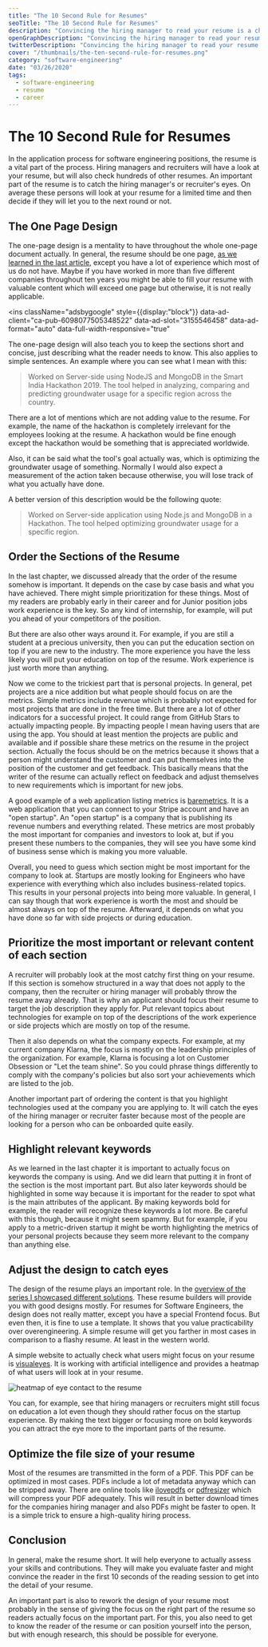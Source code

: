 ```yaml
---
title: "The 10 Second Rule for Resumes"
seoTitle: "The 10 Second Rule for Resumes"
description: "Convincing the hiring manager to read your resume is a challenge. The 10 second rule will guide you to write the optimal software engineer resume."
openGraphDescription: "Convincing the hiring manager to read your resume is a challenge. The 10 second rule will guide you to write the optimal software engineer resume."
twitterDescription: "Convincing the hiring manager to read your resume is a challenge. The 10 second rule will guide you to write the optimal software engineer resume."
cover: "/thumbnails/the-ten-second-rule-for-resumes.png"
category: "software-engineering"
date: "03/26/2020"
tags:
  - software-engineering
  - resume
  - career
---
```


# The 10 Second Rule for Resumes

In the application process for software engineering positions, the resume is a vital part of the process. Hiring managers and recruiters will have a look at your resume, but will also check hundreds of other resumes. An important part of the resume is to catch the hiring manager's or recruiter's eyes. On average these persons will look at your resume for a limited time and then decide if they will let you to the next round or not.

## The One Page Design

The one-page design is a mentality to have throughout the whole one-page document actually. In general, the resume should be one page, [as we learned in the last article](/the-general-structure-of-a-resume/), except you have a lot of experience which most of us do not have. Maybe if you have worked in more than five different companies throughout ten years you might be able to fill your resume with valuable content which will exceed one page but otherwise, it is not really applicable.

<ins
  className="adsbygoogle"
  style={{display:"block"}}
  data-ad-client="ca-pub-6098077505348522"
  data-ad-slot="3155546458"
  data-ad-format="auto"
  data-full-width-responsive="true"
></ins>

The one-page design will also teach you to keep the sections short and concise, just describing what the reader needs to know. This also applies to simple sentences. An example where you can see what I mean with this:

> Worked on Server-side using NodeJS and MongoDB in the Smart India Hackathon 2019. The tool helped in analyzing, comparing and predicting groundwater usage for a specific region across the country.

There are a lot of mentions which are not adding value to the resume. For example, the name of the hackathon is completely irrelevant for the employees looking at the resume. A hackathon would be fine enough except the hackathon would be something that is appreciated worldwide.

Also, it can be said what the tool's goal actually was, which is optimizing the groundwater usage of something. Normally I would also expect a measurement of the action taken because otherwise, you will lose track of what you actually have done.

A better version of this description would be the following quote:

> Worked on Server-side application using Node.js and MongoDB in a Hackathon. The tool helped optimizing groundwater usage for a specific region.

## Order the Sections of the Resume

In the last chapter, we discussed already that the order of the resume somehow is important. It depends on the case by case basis and what you have achieved. There might simple prioritization for these things. Most of my readers are probably early in their career and for Junior position jobs work experience is the key. So any kind of internship, for example, will put you ahead of your competitors of the position.

But there are also other ways around it. For example, if you are still a student at a precious university, then you can put the education section on top if you are new to the industry. The more experience you have the less likely you will put your education on top of the resume. Work experience is just worth more than anything.

Now we come to the trickiest part that is personal projects. In general, pet projects are a nice addition but what people should focus on are the metrics. Simple metrics include revenue which is probably not expected for most projects that are done in the free time. But there are a lot of other indicators for a successful project. It could range from GitHub Stars to actually impacting people. By impacting people I mean having users that are using the app. You should at least mention the projects are public and available and if possible share these metrics on the resume in the project section. Actually the focus should be on the metrics because it shows that a person might understand the customer and can put themselves into the position of the customer and get feedback. This basically means that the writer of the resume can actually reflect on feedback and adjust themselves to new requirements which is important for new jobs.

A good example of a web application listing metrics is [baremetrics](https://baremetrics.com/). It is a web application that you can connect to your Stripe account and have an "open startup". An "open startup" is a company that is publishing its revenue numbers and everything related. These metrics are most probably the most important for companies and investors to look at, but if you present these numbers to the companies, they will see you have some kind of business sense which is making you more valuable.

Overall, you need to guess which section might be most important for the company to look at. Startups are mostly looking for Engineers who have experience with everything which also includes business-related topics. This results in your personal projects into being more valuable. In general, I can say though that work experience is worth the most and should be almost always on top of the resume. Afterward, it depends on what you have done so far with side projects or during education.

## Prioritize the most important or relevant content of each section

A recruiter will probably look at the most catchy first thing on your resume. If this section is somehow structured in a way that does not apply to the company, then the recruiter or hiring manager will probably throw the resume away already. That is why an applicant should focus their resume to target the job description they apply for. Put relevant topics about technologies for example on top of the descriptions of the work experience or side projects which are mostly on top of the resume.

Then it also depends on what the company expects. For example, at my current company Klarna, the focus is mostly on the leadership principles of the organization. For example, Klarna is focusing a lot on Customer Obsession or "Let the team shine". So you could phrase things differently to comply with the company's policies but also sort your achievements which are listed to the job.

Another important part of ordering the content is that you highlight technologies used at the company you are applying to. It will catch the eyes of the hiring manager or recruiter faster because most of the people are looking for a person who can be onboarded quite easily.

## Highlight relevant keywords

As we learned in the last chapter it is important to actually focus on keywords the company is using. And we did learn that putting it in front of the section is the most important part. But also later keywords should be highlighted in some way because it is important for the reader to spot what is the main attributes of the applicant. By making keywords bold for example, the reader will recognize these keywords a lot more. Be careful with this though, because it might seem spammy. But for example, if you apply to a metric-driven startup it might be worth highlighting the metrics of your personal projects because they seem more relevant to the company than anything else.

## Adjust the design to catch eyes

The design of the resume plays an important role. In the [overview of the series I showcased different solutions](/the-ultimate-guide-writing-a-software-engineer-resume/#resume-templates). These resume builders will provide you with good designs mostly. For resumes for Software Engineers, the design does not really matter, except you have a special Frontend focus. But even then, it is fine to use a template. It shows that you value practicability over overengineering. A simple resume will get you farther in most cases in comparison to a flashy resume. At least in the western world.

A simple website to actually check what users might focus on your resume is [visualeyes](https://www.visualeyes.design/). It is working with artificial intelligence and provides a heatmap of what users will look at in your resume.

<img src="/heatmap.png" alt="heatmap of eye contact to the resume" />

You can, for example, see that hiring managers or recruiters might still focus on education a lot even though they should rather focus on the startup experience. By making the text bigger or focusing more on bold keywords you can attract the eye more to the important parts of the resume.

## Optimize the file size of your resume

Most of the resumes are transmitted in the form of a PDF. This PDF can be optimized in most cases. PDFs include a lot of metadata anyway which can be stripped away. There are online tools like [ilovepdfs](https://www.ilovepdf.com/compress_pdf) or [pdfresizer](https://pdfresizer.com/optimize) which will compress your PDF adequately. This will result in better download times for the companies hiring manager and also PDFs might be faster to open. It is a simple trick to ensure a high-quality hiring process.

## Conclusion

In general, make the resume short. It will help everyone to actually assess your skills and contributions. They will make you evaluate faster and might convince the reader in the first 10 seconds of the reading session to get into the detail of your resume.

An important part is also to rework the design of your resume most probably in the sense of giving the focus on the right part of the resume so readers actually focus on the important part. For this, you also need to get to know the reader of the resume or can position yourself into the person, but with enough research, this should be possible for everyone.

